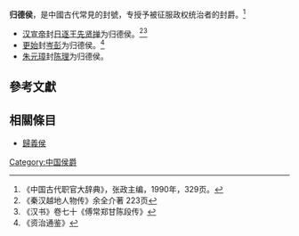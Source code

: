 {{expand|time=2014-11-07T02:11:38+00:00}}
'''归德侯'''，是中國古代常見的封號，专授予被征服政权统治者的封爵。<ref>《中国古代职官大辞典》，张政主编，1990年，329页。</ref>

* [[汉宣帝|汉宣帝]]封[[日逐王|日逐王]][[先贤掸|先贤掸]]为归德侯。<ref>《秦汉越地人物传》余全介著 223页</ref><ref>《汉书》卷七十《傅常郑甘陈段传》</ref>
* [[更始帝|更始]]封[[岑彭|岑彭]]为归德侯。<ref>《资治通鉴》</ref>
* [[朱元璋|朱元璋]]封[[陈理_(元末)|陈理]]为归德侯。

==參考文獻==
{{reflist}}

==相關條目==
*[[歸義侯|歸義侯]]

[[Category:中国侯爵|Category:中国侯爵]]